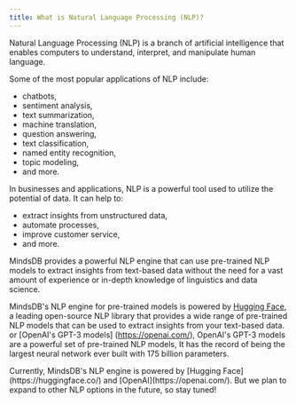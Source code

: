 ```yaml
---
title: What is Natural Language Processing (NLP)?
---
```


Natural Language Processing (NLP) is a branch of artificial intelligence that
enables computers to understand, interpret, and manipulate human language.

Some of the most popular applications of NLP include:

- chatbots,
- sentiment analysis,
- text summarization,
- machine translation,
- question answering,
- text classification,
- named entity recognition,
- topic modeling,
- and more.

In businesses and applications, NLP is a powerful tool used to utilize the potential of data. It can help to:

- extract insights from unstructured data,
- automate processes,
- improve customer service,
- and more.

MindsDB provides a powerful NLP engine that can use pre-trained NLP models to extract insights from text-based data
without the need for a vast amount of experience or in-depth knowledge of linguistics and data science.

MindsDB's NLP engine for pre-trained models is powered by [Hugging Face](https://huggingface.co/), a leading open-source NLP library that provides a wide range
of pre-trained NLP models that can be used to extract insights from your text-based data. or [OpenAI's GPT-3 models] (https://openai.com/), OpenAI's GPT-3 models
are a powerful set of pre-trained NLP models, It has the record of being the largest neural network ever built with 175 billion parameters.

<Tip>
Currently, MindsDB's NLP engine is powered by [Hugging Face](https://huggingface.co/) and [OpenAI](https://openai.com/). But we plan to expand to other NLP options in the future, so stay tuned!
</Tip>
